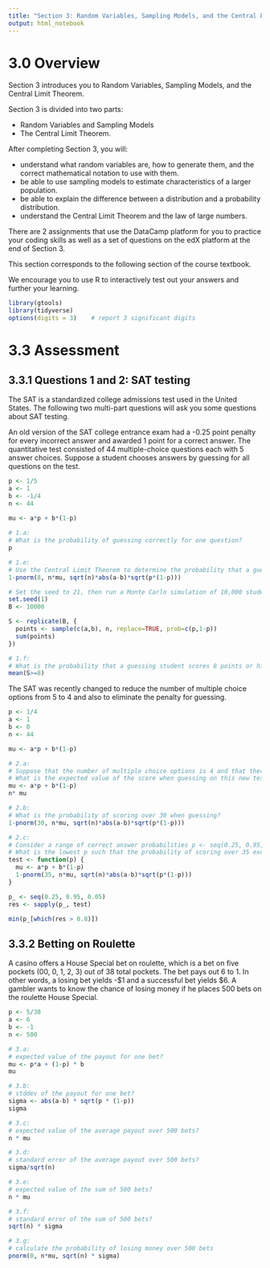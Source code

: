 ```yaml
---
title: "Section 3: Random Variables, Sampling Models, and the Central Limit Theorem"
output: html_notebook
---
```


# 3.0 Overview


Section 3 introduces you to Random Variables, Sampling Models, and the Central Limit Theorem.

Section 3 is divided into two parts:

* Random Variables and Sampling Models
* The Central Limit Theorem.

After completing Section 3, you will:

* understand what random variables are, how to generate them, and the correct mathematical notation to use with them.
* be able to use sampling models to estimate characteristics of a larger population.
* be able to explain the difference between a distribution and a probability distribution.
* understand the Central Limit Theorem and the law of large numbers.

There are 2 assignments that use the DataCamp platform for you to practice your coding skills as well as a set of questions on the edX platform at the end of Section 3.  

This section corresponds to the following section of the course textbook.  

We encourage you to use R to interactively test out your answers and further your learning.

```r
library(gtools)
library(tidyverse)
options(digits = 3)    # report 3 significant digits
```

# 3.3 Assessment

## 3.3.1 Questions 1 and 2: SAT testing

The SAT is a standardized college admissions test used in the United States. The following two multi-part questions will ask you some questions about SAT testing.

An old version of the SAT college entrance exam had a -0.25 point penalty for every incorrect answer and awarded 1 point for a correct answer. The quantitative test consisted of 44 multiple-choice questions each with 5 answer choices. Suppose a student chooses answers by guessing for all questions on the test.

```r
p <- 1/5
a <- 1
b <- -1/4
n <- 44

mu <- a*p + b*(1-p)
 
# 1.a:
# What is the probability of guessing correctly for one question?
p

# 1.e:
# Use the Central Limit Theorem to determine the probability that a guessing student scores 8 points or higher on the test.
1-pnorm(8, n*mu, sqrt(n)*abs(a-b)*sqrt(p*(1-p)))

# Set the seed to 21, then run a Monte Carlo simulation of 10,000 students guessing on the test.
set.seed(1)
B <- 10000

S <- replicate(B, {
  points <- sample(c(a,b), n, replace=TRUE, prob=c(p,1-p))
  sum(points)
})

# 1.f:
# What is the probability that a guessing student scores 8 points or higher?
mean(S>=8)

```

The SAT was recently changed to reduce the number of multiple choice options from 5 to 4 and also to eliminate the penalty for guessing.

```r
p <- 1/4
a <- 1
b <- 0
n <- 44

mu <- a*p + b*(1-p)

# 2.a:
# Suppose that the number of multiple choice options is 4 and that there is no penalty for guessing - that is, an incorrect question gives a score of 0.
# What is the expected value of the score when guessing on this new test?
mu <- a*p + b*(1-p)
n* mu

# 2.b:
# What is the probability of scoring over 30 when guessing?
1-pnorm(30, n*mu, sqrt(n)*abs(a-b)*sqrt(p*(1-p)))

# 2.c:
# Consider a range of correct answer probabilities p <- seq(0.25, 0.95, 0.05) representing a range of student skills.
# What is the lowest p such that the probability of scoring over 35 exceeds 80%?
test <- function(p) {
  mu <- a*p + b*(1-p)
  1-pnorm(35, n*mu, sqrt(n)*abs(a-b)*sqrt(p*(1-p)))
}

p_ <- seq(0.25, 0.95, 0.05)
res <- sapply(p_, test)

min(p_[which(res > 0.8)])
```

## 3.3.2 Betting on Roulette

A casino offers a House Special bet on roulette, which is a bet on five pockets (00, 0, 1, 2, 3) out of 38 total pockets. The bet pays out 6 to 1. In other words, a losing bet yields -\$1 and a successful bet yields \$6. A gambler wants to know the chance of losing money if he places 500 bets on the roulette House Special.

```r
p <- 5/38
a <- 6
b <- -1
n <- 500
```

```r

# 3.a:
# expected value of the payout for one bet?
mu <- p*a + (1-p) * b
mu

# 3.b:
# stddev of the payout for one bet?
sigma <- abs(a-b) * sqrt(p * (1-p))
sigma

# 3.c:
# expected value of the average payout over 500 bets?
n * mu

# 3.d:
# standard error of the average payout over 500 bets?
sigma/sqrt(n)

# 3.e:
# expected value of the sum of 500 bets?
n * mu

# 3.f:
# standard error of the sum of 500 bets?
sqrt(n) * sigma

# 3.g:
# calculate the probability of losing money over 500 bets
pnorm(0, n*mu, sqrt(n) * sigma)
```